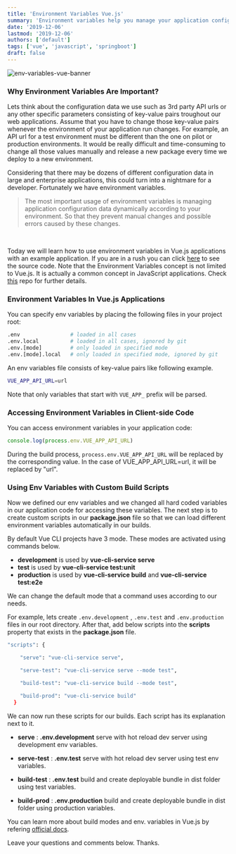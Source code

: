 ```yaml
---
title: 'Environment Variables Vue.js'
summary: 'Environment variables help you manage your application configuration data dynamically.'
date: '2019-12-06'
lastmod: '2019-12-06'
authors: ['default']
tags: ['vue', 'javascript', 'springboot']
draft: false
---
```


![env-variables-vue-banner](https://images.unsplash.com/photo-1451187580459-43490279c0fa?ixlib=rb-1.2.1&ixid=eyJhcHBfaWQiOjEyMDd9&auto=format&fit=crop&w=1352&q=80)

### Why Environment Variables Are Important?

Lets think about the configuration data we use such as 3rd party API urls or any other specific parameters consisting of key-value pairs troughout our web applications. Assume that you have to change those key-value pairs whenever the environment of your application run changes. For example, an API url for a test environment must be different than the one on pilot or production environments. It would be really difficult and time-consuming to change all those values manually and release a new package every time we deploy to a new environment.

Considering that there may be dozens of different configuration data in large and enterprise applications, this could turn into a nightmare for a developer. Fortunately we have environment variables.

> The most important usage of environment variables is managing application configuration data dynamically according to your environment. So that they prevent manual changes and possible errors caused by these changes.

<br />

Today we will learn how to use environment variables in Vue.js applications with an example application. If you are in a rush you can click [here](https://github.com/mrgenco/envvar) to see the source code. Note that the Environment Variables concept is not limited to Vue.js. It is actually a common concept in JavaScript applications. Check [this](https://github.com/motdotla/dotenv#rules) repo for further details.

### Environment Variables In Vue.js Applications

You can specify env variables by placing the following files in your project root:

```sh
.env                # loaded in all cases
.env.local          # loaded in all cases, ignored by git
.env.[mode]         # only loaded in specified mode
.env.[mode].local   # only loaded in specified mode, ignored by git
```

An env variables file consists of key-value pairs like following example.

```sh
VUE_APP_API_URL=url
```

Note that only variables that start with `VUE_APP_` prefix will be parsed.

### Accessing Environment Variables in Client-side Code

You can access environment variables in your application code:

```js
console.log(process.env.VUE_APP_API_URL)
```

During the build process, `process.env.VUE_APP_API_URL` will be replaced by the corresponding value. In the case of VUE_APP_API_URL=url, it will be replaced by "url".

### Using Env Variables with Custom Build Scripts

Now we defined our env variables and we changed all hard coded variables in our application code for accessing these variables.
The next step is to create custom scripts in our **package.json** file so that we can load different environment variables automatically in our builds.

By default Vue CLI projects have 3 mode. These modes are activated using commands below.

- **development** is used by **vue-cli-service serve**
- **test** is used by **vue-cli-service test:unit**
- **production** is used by **vue-cli-service build** and **vue-cli-service test:e2e**

We can change the default mode that a command uses according to our needs.

For example, lets create `.env.development` , `.env.test` and `.env.production` files in our root directory.
After that, add below scripts into the **scripts** property that exists in the **package.json** file.

```sh
"scripts": {

    "serve": "vue-cli-service serve",

    "serve-test": "vue-cli-service serve --mode test",

    "build-test": "vue-cli-service build --mode test",

    "build-prod": "vue-cli-service build"
  }
```

We can now run these scripts for our builds. Each script has its explanation next to it.

- **serve** : **.env.development** serve with hot reload dev server using development env variables.

- **serve-test** : **.env.test** serve with hot reload dev server using test env variables.

- **build-test** : **.env.test** build and create deployable bundle in dist folder using test variables.

- **build-prod** : **.env.production** build and create deployable bundle in dist folder using production variables.

You can learn more about build modes and env. variables in Vue.js by refering [official docs](https://cli.vuejs.org/guide/mode-and-env.html).

Leave your questions and comments below. Thanks.
